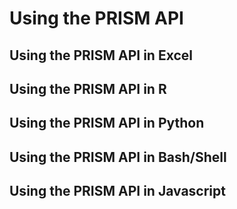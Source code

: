 
# Using the PRISM API {#using-prism}

## Using the PRISM API in Excel {#api-in-excel}

## Using the PRISM API in R {#api-in-R}

## Using the PRISM API in Python {#api-in-python}

## Using the PRISM API in Bash/Shell {#api-in-bash}

## Using the PRISM API in Javascript {#api-in-js}

<!-- ## Installation -->

<!-- If you do not have R installed on your computer, please go to [Appendix 1](#appendix1). Once you have R installed, you can install this package in the R console: -->

<!-- ```{r chunk-label, eval = FALSE, echo = TRUE} -->
<!-- install.packages("devtools") -->
<!-- devtools::install_github("resplab/accept") -->
<!-- ``` -->

<!-- ## ACCEPT Prediction Functions -->

<!-- ### Sample Data {-} -->

<!-- To get started, there is an R data frame with the package of sample patient data. I have printed columns 1-13 and 14-19 separately because there isn't enough space: -->

<!-- ```{r sample-patients, eval = TRUE, echo = TRUE} -->
<!-- library(accept) -->
<!-- samplePatients = accept::samplePatients -->
<!-- print(samplePatients[,1:13]) -->
<!-- print(samplePatients[,14:19]) -->
<!-- ``` -->

<!-- ```{r, eval=TRUE, echo=FALSE} -->
<!-- library(htmltools) -->
<!-- rawHTML <- paste(readLines("predictACCEPT-inputs.html"), collapse="\n") -->
<!-- HTML(rawHTML) -->
<!-- ``` -->

<!-- ### Exacerbation Rate {-} -->

<!-- To get a prediction for exacerbation rate, you will need to pass in a patient vector: -->

<!-- ```{r exacerbation-rate, eval = TRUE, echo = TRUE} -->
<!-- results <- predictACCEPT(samplePatients[1,]) -->
<!-- print(t(results)) -->
<!-- ``` -->

<!-- The **predictACCEPT()** function returns a data frame with the original patient data, along with the predictions for different treatment options. Here is a summary of the results:  -->

<!-- ```{r, eval=TRUE, echo=FALSE} -->
<!-- library(htmltools) -->
<!-- rawHTML <- paste(readLines("predictACCEPT-outputs.html"), collapse="\n") -->
<!-- HTML(rawHTML) -->
<!-- ``` -->

<!-- To visualize the data, there is a graphing function called **plotExacerbations()**, which creates a Plotly bar graph. You have the option of selecting **probability** or **rate** for which prediction you want to see, and either **CI** or **PI** to select the confidence interval or prediction interval respectively. -->

<!-- ```{r exacerbation-rate-2, eval = TRUE, echo = TRUE} -->
<!-- plotExacerbations(results, type="probability", interval = "CI") -->
<!-- ``` -->

<!-- ```{r exacerbation-rate-3, eval = TRUE, echo = TRUE} -->
<!-- plotExacerbations(results, type="probability", interval = "PI") -->
<!-- ``` -->

<!-- ```{r exacerbation-rate-4, eval = TRUE, echo = TRUE} -->
<!-- plotExacerbations(results, type="rate", interval = "CI") -->
<!-- ``` -->

<!-- ### Probability of N Exacerbations (Poisson) {-} -->

<!-- We can also calculate the predicted number of exacerbations in a year: -->

<!-- ```{r n-exacerbations-1, eval = TRUE, echo = TRUE} -->
<!-- patientResults = predictACCEPT(samplePatients[1,]) -->
<!-- exacerbationsMatrix = predictCountProb(patientResults, n = 10, shortened = TRUE) -->
<!-- print(exacerbationsMatrix) -->
<!-- ``` -->

<!-- The shortened parameter groups the probabilities from 3-10 exacerbations into one category, "3 or more exacerbations." To see all n exacerbation probabilities: -->

<!-- ```{r n-exacerbations-2, eval = TRUE, echo = TRUE} -->
<!-- exacerbationsMatrix = predictCountProb(patientResults, n = 10, shortened = FALSE) -->
<!-- print(exacerbationsMatrix) -->
<!-- ``` -->

<!-- To visualize the matrix as a heatmap, we can use the function **plotHeatMap**: -->

<!-- ```{r n-exacerbations-3, eval = TRUE, echo = TRUE} -->
<!-- plotHeatMap(patientResults, shortened = FALSE) -->
<!-- ``` -->

